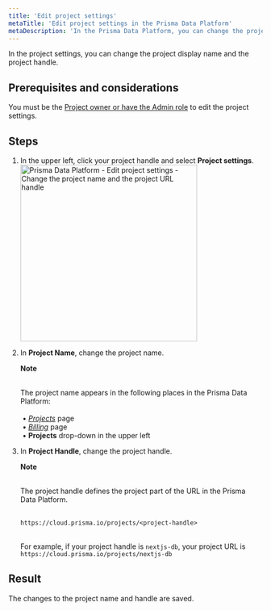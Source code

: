 ```yaml
---
title: 'Edit project settings'
metaTitle: 'Edit project settings in the Prisma Data Platform'
metaDescription: 'In the Prisma Data Platform, you can change the project display name and the project handle (URL) in the project settings.'
---
```


<TopBlock>

In the project settings, you can change the project display name and the project handle.

</TopBlock>

## Prerequisites and considerations

You must be the [Project owner or have the Admin role](/data-platform/members/user-roles) to edit the project settings.

## Steps

1. In the upper left, click your project handle and select **Project settings**.
   <img
     src="https://res.cloudinary.com/prismaio/image/upload/v1666365936/docs/pdp/manage-project-members/manage-project-members-01-open-project-settings_cptcki.png"
     alt="Prisma Data Platform - Edit project settings - Change the project name and the project URL handle"
     width="350px"
   />
2. In **Project Name**, change the project name.

   <Admonition>

   **Note**<br /><br />

   The project name appears in the following places in the Prisma Data Platform:<br /><br />
   &nbsp;• [_Projects_](https://cloud.prisma.io/projects) page<br />
   &nbsp;• [_Billing_](https://cloud.prisma.io/billing) page<br />
   &nbsp;• **Projects** drop-down in the upper left

   </Admonition>

3. In **Project Handle**, change the project handle.

   <Admonition>

   **Note**<br /><br />

   The project handle defines the project part of the URL in the Prisma Data Platform.<br /><br />

   `https://cloud.prisma.io/projects/<project-handle>`<br /><br />

   For example, if your project handle is `nextjs-db`, your project URL is `https://cloud.prisma.io/projects/nextjs-db`

   </Admonition>

## Result

The changes to the project name and handle are saved.
